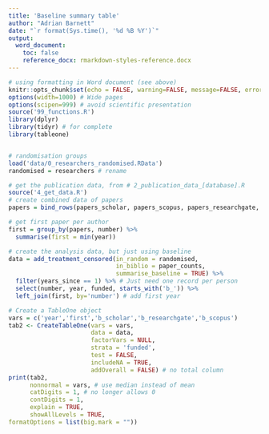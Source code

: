 ```yaml
---
title: 'Baseline summary table'
author: "Adrian Barnett"
date: "`r format(Sys.time(), '%d %B %Y')`"
output:
  word_document:
    toc: false
    reference_docx: rmarkdown-styles-reference.docx
---
```



```r
# using formatting in Word document (see above)
knitr::opts_chunk$set(echo = FALSE, warning=FALSE, message=FALSE, error=FALSE, comment='', dpi=400)
options(width=1000) # Wide pages
options(scipen=999) # avoid scientific presentation
source('99_functions.R')
library(dplyr)
library(tidyr) # for complete
library(tableone)


# randomisation groups
load('data/0_researchers_randomised.RData')
randomised = researchers # rename

# get the publication data, from # 2_publication_data_[database].R
source('4_get_data.R')
# create combined data of papers
papers = bind_rows(papers_scholar, papers_scopus, papers_researchgate, .id='database')

# get first paper per author
first = group_by(papers, number) %>%
  summarise(first = min(year))
```

```r
# create the analysis data, but just using baseline
data = add_treatment_censored(in_random = randomised,
                              in_biblio = paper_counts,
                              summarise_baseline = TRUE) %>%
  filter(years_since == 1) %>% # Just need one record per person
  select(number, year, funded, starts_with('b_')) %>%
  left_join(first, by='number') # add first year

# Create a TableOne object
vars = c('year','first','b_scholar','b_researchgate','b_scopus')
tab2 <- CreateTableOne(vars = vars, 
                       data = data, 
                       factorVars = NULL, 
                       strata = 'funded', 
                       test = FALSE, 
                       includeNA = TRUE,
                       addOverall = FALSE) # no total column
print(tab2, 
      nonnormal = vars, # use median instead of mean
      catDigits = 1, # no longer allows 0 
      contDigits = 1, 
      explain = TRUE, 
      showAllLevels = TRUE,
formatOptions = list(big.mark = ""))
```

